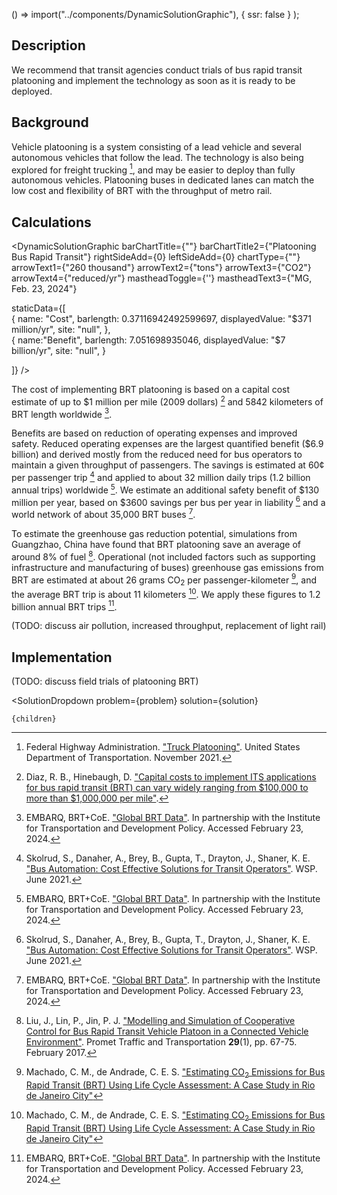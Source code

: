 
  () => import("../components/DynamicSolutionGraphic"),
  { ssr: false }
);


## Description

We recommend that transit agencies conduct trials of bus rapid transit platooning and implement the technology as soon as it is ready to be deployed.

## Background

Vehicle platooning is a system consisting of a lead vehicle and several autonomous vehicles that follow the lead. The technology is also being explored for freight trucking [^"1"], and may be easier to deploy than fully autonomous vehicles. Platooning buses in dedicated lanes can match the low cost and flexibility of BRT with the throughput of metro rail.

## Calculations

<DynamicSolutionGraphic
  barChartTitle={""}
  barChartTitle2={"Platooning Bus Rapid Transit"}
  rightSideAdd={0}
  leftSideAdd={0}
  chartType={""}
  arrowText1={"260 thousand"}
  arrowText2={"tons"}
  arrowText3={"CO2"}
  arrowText4={"reduced/yr"}
  mastheadToggle={''}
  mastheadText3={"MG, Feb. 23, 2024"}
  
  
  staticData={[   
    {
      name: "Cost",
      barlength: 0.37116942492599697,
      displayedValue: "$371 million/yr",
      site: "null",
    },   
	{
	  name:"Benefit",
      barlength: 7.051698935046,
      displayedValue: "$7 billion/yr",
      site: "null",
	}
        
  ]}
/>

The cost of implementing BRT platooning is based on a capital cost estimate of up to $1 million per mile (2009 dollars) [^"2"] and 5842 kilometers of BRT length worldwide [^"3"].

Benefits are based on reduction of operating expenses and improved safety. Reduced operating expenses are the largest quantified benefit ($6.9 billion) and derived mostly from the reduced need for bus operators to maintain a given throughput of passengers. The savings is estimated at 60¢ per passenger trip [^"4"] and applied to about 32 million daily trips (1.2 billion annual trips) worldwide [^"3"]. We estimate an additional safety benefit of $130 million per year, based on $3600 savings per bus per year in liability [^"4"] and a world network of about 35,000 BRT buses [^"3"].

To estimate the greenhouse gas reduction potential, simulations from Guangzhao, China have found that BRT platooning save an average of around 8% of fuel [^"5"]. Operational (not included factors such as supporting infrastructure and manufacturing of buses) greenhouse gas emissions from BRT are estimated at about 26 grams CO<sub>2</sub> per passenger-kilometer [^"6"], and the average BRT trip is about 11 kilometers [^"6"]. We apply these figures to 1.2 billion annual BRT trips [^"3"].

(TODO: discuss air pollution, increased throughput, replacement of light rail)

## Implementation

(TODO: discuss field trials of platooning BRT)

[^"1"]: Federal Highway Administration. ["Truck Platooning"](https://highways.dot.gov/research/laboratories/saxton-transportation-operations-laboratory/Truck-Platooning). United States Department of Transportation. November 2021.

[^"2"]: Diaz, R. B., Hinebaugh, D. ["Capital costs to implement ITS applications for bus rapid transit (BRT) can vary widely ranging from $100,000 to more than $1,000,000 per mile"](https://www.itskrs.its.dot.gov/2011-sc00234).

[^"3"]: EMBARQ, BRT+CoE. ["Global BRT Data"](https://brtdata.org/). In partnership with the Institute for Transportation and Development Policy. Accessed February 23, 2024.

[^"4"]: Skolrud, S., Danaher, A., Brey, B., Gupta, T., Drayton, J., Shaner, K. E. ["Bus Automation: Cost Effective Solutions for Transit Operators"](https://www.wsp.com/-/media/hubs/us/fact-sheets/bus-automation_white-paper_final.pdf). WSP. June 2021.

[^"5"]: Liu, J., Lin, P., Jin, P. J. ["Modelling and Simulation of Cooperative Control for Bus Rapid Transit Vehicle Platoon in a Connected Vehicle Environment"](https://hrcak.srce.hr/file/264775). Promet Traffic and Transportation <b>29</b>(1), pp. 67-75. February 2017.

[^"6"]: Machado, C. M., de Andrade, C. E. S. ["Estimating CO<sub>2</sub> Emissions for Bus Rapid Transit (BRT) Using Life Cycle Assessment: A Case Study in Rio de Janeiro City"](https://www.lidsen.com/journals/aeer/aeer-04-01-015/aeer.2301015.pdf)

  <SolutionDropdown 
    problem={problem} 
    solution={solution}
  >
    {children}
  </SolutionDropdown>